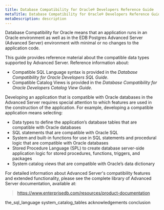 ```yaml
---
title: Database Compatibility for Oracle® Developers Reference Guide
metaTitle: Database Compatibility for Oracle® Developers Reference Guide
metaDescription: description
---
```


Database Compatibility for Oracle means that an application runs in an
Oracle environment as well as in the EDB Postgres Advanced Server
(Advanced Server) environment with minimal or no changes to the
application code.

This guide provides reference material about the compatible data types
supported by Advanced Server. Reference information about:

  - Compatible SQL Language syntax is provided in the *Database
    Compatibility for Oracle Developers SQL Guide*.
  - Compatible Catalog Views is provided in the *Database Compatibility
    for Oracle Developers Catalog View Guide*.

Developing an application that is compatible with Oracle databases in
the Advanced Server requires special attention to which features are
used in the construction of the application. For example, developing a
compatible application means selecting:

  - Data types to define the application’s database tables that are
    compatible with Oracle databases
  - SQL statements that are compatible with Oracle SQL
  - System and built-in functions for use in SQL statements and
    procedural logic that are compatible with Oracle databases
  - Stored Procedure Language (SPL) to create database server-side
    application logic for stored procedures, functions, triggers, and
    packages
  - System catalog views that are compatible with Oracle’s data
    dictionary

For detailed information about Advanced Server's compatibility features
and extended functionality, please see the complete library of Advanced
Server documentation, available at:

> <https://www.enterprisedb.com/resources/product-documentation>

<div class="toctree" data-maxdepth="4">

the_sql_language system_catalog_tables acknowledgements conclusion

</div>
